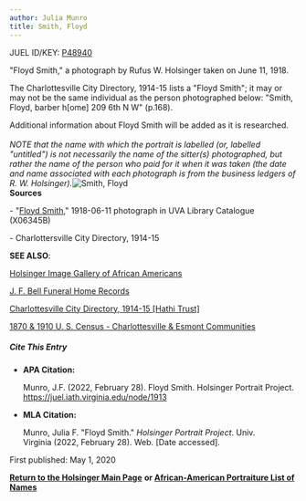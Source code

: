 ```yaml
---
author: Julia Munro
title: Smith, Floyd
---
```

JUEL ID/KEY: [P48940](http://juel.iath.virginia.edu/public_person?person=48940 "P48940")

"Floyd Smith," a photograph by Rufus W. Holsinger taken on June 11, 1918.

The Charlottesville City Directory, 1914-15 lists a "Floyd Smith"; it may or may not be the same individual as the person photographed below: "Smith, Floyd, barber h\[ome\] 209 6th N W" (p.168).

Additional information about Floyd Smith will be added as it is researched.  
   
_NOTE that the name with which the portrait is labelled (or, labelled "untitled") is not necessarily the name of the sitter(s) photographed, but rather the name of the person who paid for it when it was taken (the date and name associated with each photograph is from the business ledgers of R. W. Holsinger)._![Smith, Floyd](https://iiif.lib.virginia.edu/iiif/uva-lib:1049257/full/778,561/0/default.jpg "Smith, Floyd")  
**Sources**

\- "[Floyd Smith](https://search.lib.virginia.edu/catalog/uva-lib:1049257#?c=0&m=0&s=0&cv=0&xywh=-247%2C0%2C6307%2C4675 "Smith, Floyd")," 1918-06-11 photograph in UVA Library Catalogue (X06345B) 

\- Charlottersville City Directory, 1914-15 

**SEE ALSO**:

[Holsinger Image Gallery of African Americans](http://rwholsingerphotos.org/images.php "Holsinger Image Gallery of African Americans")

[J. F. Bell Funeral Home Records](http://www2.vcdh.virginia.edu/afam/raceandplace/perl_scripts/funeral_search.html "J. F. Bell Funeral Home Database")

[Charlottesville City Directory, 1914-15 \[Hathi Trust\]](https://catalog.hathitrust.org/Record/101954103 "Charlottesville City Directory, 1914-15") 

[1870 & 1910 U. S. Census - Charlottesville & Esmont Communities](http://www2.vcdh.virginia.edu/afam/raceandplace/census/search_both.html "1870 & 1910 U. S. Census: Charlottesville and Esmont Communities")

##### **Cite This Entry**

*   **APA Citation:**
    
    Munro, J.F. (2022, February 28). Floyd Smith. Holsinger Portrait Project. https://juel.iath.virginia.edu/node/1913
    
*   **MLA Citation:**
    
    Munro, Julia F. "Floyd Smith." _Holsinger Portrait Project_. Univ. Virginia (2022, February 28). Web. \[Date accessed\].
    

First published: May 1, 2020

[**Return to the Holsinger Main Page**](http://juel.iath.virginia.edu/node/980) **or [African-American Portraiture List of Names](http://juel.iath.virginia.edu/node/996)**